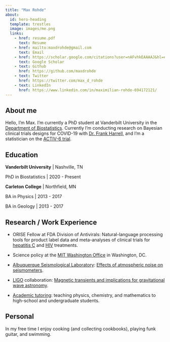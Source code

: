 ```yaml
---
title: "Max Rohde"
about:
  id: hero-heading
  template: trestles
  image: images/me.png
  links:
    - href: resume.pdf
      text: Resume
    - href: mailto:maxdrohde@gmail.com
      text: Email   
    - href: https://scholar.google.com/citations?user=nAFvhkEAAAAJ&hl=en
      text: Google Scholar
    - text: Github
      href: https://github.com/maxdrohde
    - text: Twitter
      href: https://twitter.com/max_d_rohde
    - text: LinkedIn
      href: https://www.linkedin.com/in/maximilian-rohde-694172121/
---
```


:::{#hero-heading}

## About me
Hello, I’m Max. I'm currently a PhD student at Vanderbilt University in the [Department of Biostatistics](https://www.vumc.org/biostatistics/vanderbilt-department-biostatistics). Currently I'm conducting research on Bayesian clinical trials designs for COVID-19 with [Dr. Frank Harrell](https://www.fharrell.com), and I'm a statistician on the [ACTIV-6 trial](https://activ6study.org).

## Education

**Vanderbilt University** | Nashville, TN

PhD in Biostatistics | 2020 - Present

**Carleton College** | Northfield, MN

BA in Physics | 2013 - 2017

BA in Geology | 2013 - 2017

:::

## Research / Work Experience

- ORISE Fellow at FDA Division of Antivirals: Natural-language processing tools for product label data and meta-analyses of clinical trials for [hepatitis C](https://doi.org/10.1016/j.cgh.2020.08.042) and [HIV](https://www.croiconference.org/abstract/investigation-of-a-potential-composite-endpoint-for-immunologic-nonresponder-trials/) treatments.

- Science policy at the [MIT Washington Office](https://dc.mit.edu) in Washington, DC.
  
- [Albuquerque Seismological Laboratory](https://www.usgs.gov/centers/geologic-hazards-science-center/albuquerque-seismological-laboratory): [Effects of atmospheric noise on seismometers](https://doi.org/10.1785/0220160193).
  
- [LIGO](https://www.ligo.org/) collaboration: [Magnetic transients and implications for gravitational wave astronomy](https://doi.org/10.1088/1361-6382/aa60eb).

- [Academic tutoring](https://prep1on1.com/our-team/): teaching physics, chemistry, and mathematics to high-school and undergraduate students.

## Personal
In my free time I enjoy cooking (and collecting cookbooks), playing funk guitar, and swimming.

